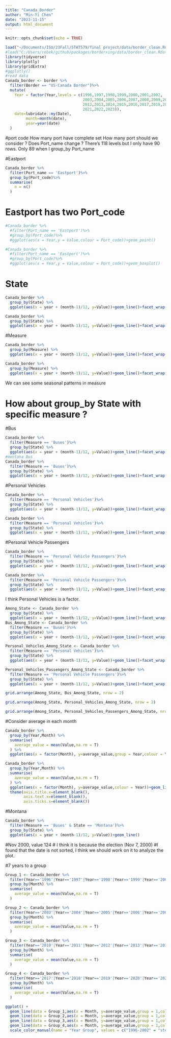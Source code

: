 ```yaml
---
title: "Canada_Border"
author: "Min-Yi Chen"
date: "2023-11-15"
output: html_document
---
```


```r
knitr::opts_chunk$set(echo = TRUE)
```

```r
load("~/Documents/ISU/23Fall/STAT579/final project/data/border_clean.Rdata")
#load("C:/Users/rebek/github/packages/borderxing/data/border_clean.Rdata")
library(tidyverse)
library(plotly)
library(gridExtra)
#ggplotly()
#read data
Canada_border <- border %>%
  filter(Border == "US-Canada Border")%>%
  mutate(
    Year = factor(Year,levels = c(1996,1997,1998,1999,2000,2001,2002,
                                  2003,2004,2005,2006,2007,2008,2009,2010,2011,
                                  2012,2013,2014,2015,2016,2017,2018,2019,2020,
                                  2021,2022,2023)),
    date=lubridate::my(Date),
         month=month(date),
         year=year(date)
  )
```

#port code
How many port have complete set
How many port should we consider ?
Does Port_name change ? There's 118 levels but I only have 90 rows.
Only 89 when I group_by Port_name

#Eastport
```r
Canada_border %>%
  filter(Port_name == 'Eastport')%>%
  group_by(Port_code)%>%
  summarise(
    n = n()
  )
```
# Eastport has two Port_code
```r
#Canada_border %>%
  #filter(Port_name == 'Eastport')%>%
  #group_by(Port_code)%>%
  #ggplot(aes(x = Year,y = Value,colour = Port_code))+geom_point()
```

```r
#Canada_border %>%
  #filter(Port_name == 'Eastport')%>%
  #group_by(Port_code)%>%
  #ggplot(aes(x = Year,y = Value,colour = Port_code))+geom_boxplot()
```
# State
```r
Canada_border %>%
  group_by(State) %>%
  ggplot(aes(x = year + (month-1)/12, y=Value))+geom_line()+facet_wrap(~State)

Canada_border %>%
  group_by(State) %>%
  ggplot(aes(x = year + (month-1)/12, y=Value))+geom_line()+facet_wrap(~State,scales = 'free_y')

```

#Measure
```r
Canada_border %>%
  group_by(Measure) %>%
  ggplot(aes(x = year + (month-1)/12, y=Value))+geom_line()+facet_wrap(~Measure)

Canada_border %>%
  group_by(Measure) %>%
  ggplot(aes(x = year + (month-1)/12, y=Value))+geom_line()+facet_wrap(~Measure,scales = 'free_y')

```

We can see some seasonal patterns in measure

# How about group_by State with specific measure ?

#Bus
```r
Canada_border %>%
  filter(Measure == 'Buses')%>%
  group_by(State) %>%
  ggplot(aes(x = year + (month-1)/12, y=Value))+geom_line()+facet_wrap(~State)
#montana Bus
Canada_border %>%
  filter(Measure == 'Buses')%>%
  group_by(State) %>%
  ggplot(aes(x = year + (month-1)/12, y=Value))+geom_line()+facet_wrap(~State,scales = 'free_y')

```

#Personal Vehicles
```r
Canada_border %>%
  filter(Measure == 'Personal Vehicles')%>%
  group_by(State) %>%
  ggplot(aes(x = year + (month-1)/12, y=Value))+geom_line()+facet_wrap(~State)

Canada_border %>%
  filter(Measure == 'Personal Vehicles')%>%
  group_by(State) %>%
  ggplot(aes(x = year + (month-1)/12, y=Value))+geom_line()+facet_wrap(~State,scales = 'free_y')

```

#Personal Vehicle Passengers
```r
Canada_border %>%
  filter(Measure == 'Personal Vehicle Passengers')%>%
  group_by(State) %>%
  ggplot(aes(x = year + (month-1)/12, y=Value))+geom_line()+facet_wrap(~State)

Canada_border %>%
  filter(Measure == 'Personal Vehicle Passengers')%>%
  group_by(State) %>%
  ggplot(aes(x = year + (month-1)/12, y=Value))+geom_line()+facet_wrap(~State,scales = 'free_y')
```

I think Personal Vehicles is a factor.

```r
Among_State <- Canada_border %>%
  group_by(State) %>%
  ggplot(aes(x = year + (month-1)/12, y=Value))+geom_line()+facet_wrap(~State,scales = 'free_y')
Bus_Among_State <- Canada_border %>%
  filter(Measure == 'Buses')%>%
  group_by(State) %>%
  ggplot(aes(x = year + (month-1)/12, y=Value))+geom_line()+facet_wrap(~State,scales = 'free_y')

Personal_Vehicles_Among_State <- Canada_border %>%
  filter(Measure == 'Personal Vehicles')%>%
  group_by(State) %>%
  ggplot(aes(x = year + (month-1)/12, y=Value))+geom_line()+facet_wrap(~State,scales = 'free_y')

Personal_Vehicles_Passengers_Among_State <- Canada_border %>%
  filter(Measure == 'Personal Vehicle Passengers')%>%
  group_by(State) %>%
  ggplot(aes(x = year + (month-1)/12, y=Value))+geom_line()+facet_wrap(~State,scales = 'free_y')

grid.arrange(Among_State, Bus_Among_State, nrow = 2)
```
```r
grid.arrange(Among_State, Personal_Vehicles_Among_State, nrow = 2)
```

```r
grid.arrange(Among_State, Personal_Vehicles_Passengers_Among_State, nrow = 2)
```

#Consider average in each month
```r
Canada_border %>%
  group_by(Year,Month) %>%
  summarise(
    average_value = mean(Value,na.rm = T)
  ) %>%
  ggplot(aes(x = factor(Month), y=average_value,group = Year,colour = Year))+geom_line()

```

```r
Canada_border %>%
  group_by(Year,Month) %>%
  summarise(
    average_value = mean(Value,na.rm = T)
  ) %>%
  ggplot(aes(x = factor(Month), y=average_value,colour = Year))+geom_line(aes(group = Year)) +facet_wrap(~Year)+
  theme(axis.title.x=element_blank(),
        axis.text.x=element_blank(),
        axis.ticks.x=element_blank())
```

#Montana
```r
Canada_border %>%
  filter(Measure == 'Buses' & State == 'Montana')%>%
  group_by(State) %>%
  ggplot(aes(x = year + (month-1)/12, y=Value))+geom_line()
```

#Nov 2000, value 124
# I think it is because the election (Nov 7, 2000)
#I found that the date is not sorted, I think we should work on it to analyze the plot.

#7 years to a group
```r
Group_1 <- Canada_border %>%
  filter(Year=='1996'|Year=='1997'|Year=='1998'|Year=='1999'|Year=='2000'|Year=='2001'|Year=='2002') %>%
  group_by(Month) %>%
  summarise(
    average_value = mean(Value,na.rm = T)
  )

Group_2 <- Canada_border %>%
  filter(Year=='2003'|Year=='2004'|Year=='2005'|Year=='2006'|Year=='2007'|Year=='2008'|Year=='2009') %>%
  group_by(Month) %>%
  summarise(
    average_value = mean(Value,na.rm = T)
  )

Group_3 <- Canada_border %>%
  filter(Year=='2010'|Year=='2011'|Year=='2012'|Year=='2013'|Year=='2014'|Year=='2015'|Year=='2016') %>%
  group_by(Month) %>%
  summarise(
    average_value = mean(Value,na.rm = T)
  )

Group_4 <- Canada_border %>%
  filter(Year=='2017'|Year=='2018'|Year=='2019'|Year=='2020'|Year=='2021'|Year=='2022'|Year=='2023') %>%
  group_by(Month) %>%
  summarise(
    average_value = mean(Value,na.rm = T)
  )

```
```r

ggplot() + 
  geom_line(data = Group_1,aes(x = Month, y=average_value,group = 1,colour = '1996-2002')) + 
  geom_line(data = Group_2,aes(x = Month, y=average_value,group = 1,colour = '2003-2009')) + 
  geom_line(data = Group_3,aes(x = Month, y=average_value,group = 1,colour = '2010-2016')) +
  geom_line(data = Group_4,aes(x = Month, y=average_value,group = 1,colour = '2017-2023' )) +
  scale_color_manual(name = "Year Group", values = c("1996-2002" = "steelblue", "2003-2009" = "coral2","2010-2016" = "green", "2017-2023" = "orange")) 

```



